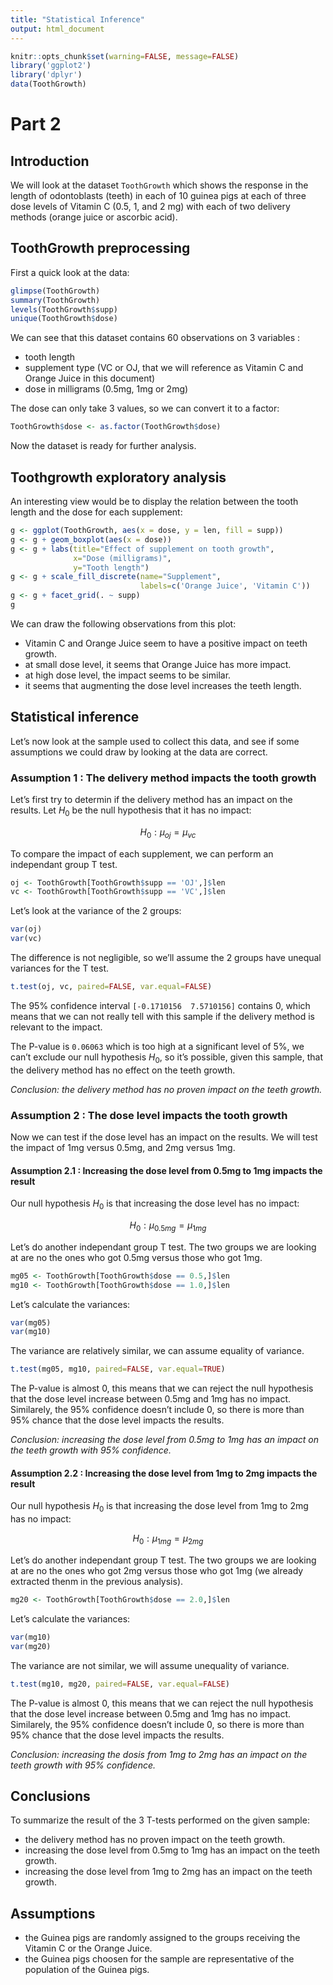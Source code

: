 ```yaml
---
title: "Statistical Inference"
output: html_document
---
```


```r
knitr::opts_chunk$set(warning=FALSE, message=FALSE)
library('ggplot2')
library('dplyr')
data(ToothGrowth)
```

# Part 2

## Introduction

We will look at the dataset `ToothGrowth` which shows the response in the length of odontoblasts (teeth) in each of 10 guinea pigs at each of three dose levels of Vitamin C (0.5, 1, and 2 mg) with each of two delivery methods (orange juice or ascorbic acid).

## ToothGrowth preprocessing

First a quick look at the data:

```r
glimpse(ToothGrowth)
summary(ToothGrowth)
levels(ToothGrowth$supp)
unique(ToothGrowth$dose)
```

We can see that this dataset contains 60 observations on 3 variables :

* tooth length
* supplement type (VC or OJ, that we will reference as Vitamin C and Orange Juice in this document)
* dose in milligrams (0.5mg, 1mg or 2mg)

The dose can only take 3 values, so we can convert it to a factor:

```r
ToothGrowth$dose <- as.factor(ToothGrowth$dose)
```

Now the dataset is ready for further analysis.

## Toothgrowth exploratory analysis

An interesting view would be to display the relation between the tooth length and the dose for each supplement:

```r
g <- ggplot(ToothGrowth, aes(x = dose, y = len, fill = supp))
g <- g + geom_boxplot(aes(x = dose))
g <- g + labs(title="Effect of supplement on tooth growth",
              x="Dose (milligrams)",
              y="Tooth length")
g <- g + scale_fill_discrete(name="Supplement",
                             labels=c('Orange Juice', 'Vitamin C'))
g <- g + facet_grid(. ~ supp)
g
```

We can draw the following observations from this plot:

* Vitamin C and Orange Juice seem to have a positive impact on teeth growth.
* at small dose level, it seems that Orange Juice has more impact.
* at high dose level, the impact seems to be similar.
* it seems that augmenting the dose level increases the teeth length.

## Statistical inference

Let's now look at the sample used to collect this data, and see if some assumptions we could draw by looking at the data are correct.

### Assumption 1 : The delivery method impacts the tooth growth

Let's first try to determin if the delivery method has an impact on the results. Let $H_{0}$ be the null hypothesis that it has no impact:

$$
H_{0} : \mu _{oj} = \mu _{vc}
$$

To compare the impact of each supplement, we can perform an independant group T test.

```r
oj <- ToothGrowth[ToothGrowth$supp == 'OJ',]$len
vc <- ToothGrowth[ToothGrowth$supp == 'VC',]$len
```

Let's look at the variance of the 2 groups:

```r
var(oj)
var(vc)
```

The difference is not negligible, so we'll assume the 2 groups have unequal variances for the T test.

```r
t.test(oj, vc, paired=FALSE, var.equal=FALSE)
```

The 95% confidence interval `[-0.1710156  7.5710156]` contains 0, which means that we can not really tell with this sample if the delivery method is relevant to the impact.

The P-value is `0.06063` which is too high at a significant level of 5%, we can't exclude our null hypothesis $H_{0}$, so it's possible, given this sample, that the delivery method has no effect on the teeth growth.

*Conclusion: the delivery method has no proven impact on the teeth growth.*

### Assumption 2 : The dose level impacts the tooth growth

Now we can test if the dose level has an impact on the results. We will test the impact of 1mg versus 0.5mg, and 2mg versus 1mg.

#### Assumption 2.1 : Increasing the dose level from 0.5mg to 1mg impacts the result

Our null hypothesis $H_{0}$ is that increasing the dose level has no impact:

$$
H_{0} : \mu_{0.5mg} = \mu_{1mg}
$$

Let's do another independant group T test. The two groups we are looking at are no the ones who got 0.5mg versus those who got 1mg.

```r
mg05 <- ToothGrowth[ToothGrowth$dose == 0.5,]$len
mg10 <- ToothGrowth[ToothGrowth$dose == 1.0,]$len
```

Let's calculate the variances:

```r
var(mg05)
var(mg10)
```

The variance are relatively similar, we can assume equality of variance.

```r
t.test(mg05, mg10, paired=FALSE, var.equal=TRUE)
```

The P-value is almost 0, this means that we can reject the null hypothesis that the dose level increase between 0.5mg and 1mg has no impact. Similarely, the 95% confidence doesn't include 0, so there is more than 95% chance that the dose level impacts the results.

*Conclusion: increasing the dose level from 0.5mg to 1mg has an impact on the teeth growth with 95% confidence.*


#### Assumption 2.2 : Increasing the dose level from 1mg to 2mg impacts the result

Our null hypothesis $H_{0}$ is that increasing the dose level from 1mg to 2mg has no impact:

$$
H_{0} : \mu_{1mg} = \mu_{2mg}
$$

Let's do another independant group T test. The two groups we are looking at are no the ones who got 2mg versus those who got 1mg (we already extracted thenm in the previous analysis).

```r
mg20 <- ToothGrowth[ToothGrowth$dose == 2.0,]$len
```

Let's calculate the variances:

```r
var(mg10)
var(mg20)
```

The variance are not similar, we will assume unequality of variance.

```r
t.test(mg10, mg20, paired=FALSE, var.equal=FALSE)
```

The P-value is almost 0, this means that we can reject the null hypothesis that the dose level increase between 0.5mg and 1mg has no impact. Similarely, the 95% confidence doesn't include 0, so there is more than 95% chance that the dose level impacts the results.

*Conclusion: increasing the dosis from 1mg to 2mg has an impact on the teeth growth with 95% confidence.*

## Conclusions

To summarize the result of the 3 T-tests performed on the given sample:

*  the delivery method has no proven impact on the teeth growth.
*  increasing the dose level from 0.5mg to 1mg has an impact on the teeth growth.
*  increasing the dose level from 1mg to 2mg has an impact on the teeth growth.

## Assumptions

* the Guinea pigs are randomly assigned to the groups receiving the Vitamin C or the Orange Juice.
* the Guinea pigs choosen for the sample are representative of the population of the Guinea pigs.
